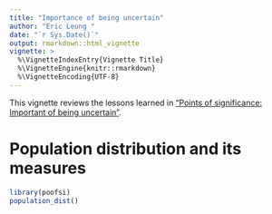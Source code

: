 ```yaml
---
title: "Importance of being uncertain"
author: "Eric Leung "
date: "`r Sys.Date()`"
output: rmarkdown::html_vignette
vignette: >
  %\VignetteIndexEntry{Vignette Title}
  %\VignetteEngine{knitr::rmarkdown}
  %\VignetteEncoding{UTF-8}
---
```


This vignette reviews the lessons learned in ["Points of significance: Important
of being uncertain"][uncertain].

[uncertain]: https://doi.org/10.1038/nmeth.2613

Population distribution and its measures
========================================

```r
library(poofsi)
population_dist()
```
